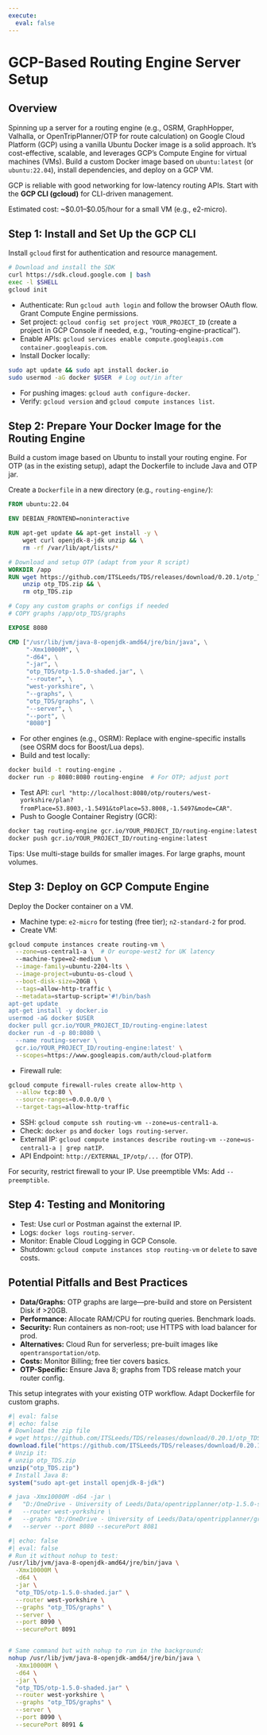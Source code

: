 ```yaml
---
execute:
  eval: false
---
```


# GCP-Based Routing Engine Server Setup

## Overview

Spinning up a server for a routing engine (e.g., OSRM, GraphHopper, Valhalla, or OpenTripPlanner/OTP for route calculation) on Google Cloud Platform (GCP) using a vanilla Ubuntu Docker image is a solid approach. It's cost-effective, scalable, and leverages GCP's Compute Engine for virtual machines (VMs). Build a custom Docker image based on `ubuntu:latest` (or `ubuntu:22.04`), install dependencies, and deploy on a GCP VM.

GCP is reliable with good networking for low-latency routing APIs. Start with the **GCP CLI (gcloud)** for CLI-driven management.

Estimated cost: ~$0.01–$0.05/hour for a small VM (e.g., e2-micro).

## Step 1: Install and Set Up the GCP CLI

Install `gcloud` first for authentication and resource management.

```bash
# Download and install the SDK
curl https://sdk.cloud.google.com | bash
exec -l $SHELL
gcloud init
```

- Authenticate: Run `gcloud auth login` and follow the browser OAuth flow. Grant Compute Engine permissions.
- Set project: `gcloud config set project YOUR_PROJECT_ID` (create a project in GCP Console if needed, e.g., "routing-engine-practical").
- Enable APIs: `gcloud services enable compute.googleapis.com container.googleapis.com`.
- Install Docker locally: 

```bash
sudo apt update && sudo apt install docker.io
sudo usermod -aG docker $USER  # Log out/in after
```

- For pushing images: `gcloud auth configure-docker`.
- Verify: `gcloud version` and `gcloud compute instances list`.

## Step 2: Prepare Your Docker Image for the Routing Engine

Build a custom image based on Ubuntu to install your routing engine. For OTP (as in the existing setup), adapt the Dockerfile to include Java and OTP jar.

Create a `Dockerfile` in a new directory (e.g., `routing-engine/`):

```dockerfile
FROM ubuntu:22.04

ENV DEBIAN_FRONTEND=noninteractive

RUN apt-get update && apt-get install -y \
    wget curl openjdk-8-jdk unzip && \
    rm -rf /var/lib/apt/lists/*

# Download and setup OTP (adapt from your R script)
WORKDIR /app
RUN wget https://github.com/ITSLeeds/TDS/releases/download/0.20.1/otp_TDS.zip && \
    unzip otp_TDS.zip && \
    rm otp_TDS.zip

# Copy any custom graphs or configs if needed
# COPY graphs /app/otp_TDS/graphs

EXPOSE 8080

CMD ["/usr/lib/jvm/java-8-openjdk-amd64/jre/bin/java", \
     "-Xmx10000M", \
     "-d64", \
     "-jar", \
     "otp_TDS/otp-1.5.0-shaded.jar", \
     "--router", \
     "west-yorkshire", \
     "--graphs", \
     "otp_TDS/graphs", \
     "--server", \
     "--port", \
     "8080"]
```

- For other engines (e.g., OSRM): Replace with engine-specific installs (see OSRM docs for Boost/Lua deps).
- Build and test locally:

```bash
docker build -t routing-engine .
docker run -p 8080:8080 routing-engine  # For OTP; adjust port
```

- Test API: `curl "http://localhost:8080/otp/routers/west-yorkshire/plan?fromPlace=53.8003,-1.5491&toPlace=53.8008,-1.5497&mode=CAR"`.
- Push to Google Container Registry (GCR):

```bash
docker tag routing-engine gcr.io/YOUR_PROJECT_ID/routing-engine:latest
docker push gcr.io/YOUR_PROJECT_ID/routing-engine:latest
```

Tips: Use multi-stage builds for smaller images. For large graphs, mount volumes.

## Step 3: Deploy on GCP Compute Engine

Deploy the Docker container on a VM.

- Machine type: `e2-micro` for testing (free tier); `n2-standard-2` for prod.
- Create VM:

```bash
gcloud compute instances create routing-vm \
  --zone=us-central1-a \  # Or europe-west2 for UK latency
  --machine-type=e2-medium \
  --image-family=ubuntu-2204-lts \
  --image-project=ubuntu-os-cloud \
  --boot-disk-size=20GB \
  --tags=allow-http-traffic \
  --metadata=startup-script='#!/bin/bash
apt-get update
apt-get install -y docker.io
usermod -aG docker $USER
docker pull gcr.io/YOUR_PROJECT_ID/routing-engine:latest
docker run -d -p 80:8080 \
  --name routing-server \
  gcr.io/YOUR_PROJECT_ID/routing-engine:latest' \
  --scopes=https://www.googleapis.com/auth/cloud-platform
```

- Firewall rule:

```bash
gcloud compute firewall-rules create allow-http \
  --allow tcp:80 \
  --source-ranges=0.0.0.0/0 \
  --target-tags=allow-http-traffic
```

- SSH: `gcloud compute ssh routing-vm --zone=us-central1-a`.
- Check: `docker ps` and `docker logs routing-server`.
- External IP: `gcloud compute instances describe routing-vm --zone=us-central1-a | grep natIP`.
- API Endpoint: `http://EXTERNAL_IP/otp/...` (for OTP).

For security, restrict firewall to your IP. Use preemptible VMs: Add `--preemptible`.

## Step 4: Testing and Monitoring

- Test: Use curl or Postman against the external IP.
- Logs: `docker logs routing-server`.
- Monitor: Enable Cloud Logging in GCP Console.
- Shutdown: `gcloud compute instances stop routing-vm` or `delete` to save costs.

## Potential Pitfalls and Best Practices

- **Data/Graphs:** OTP graphs are large—pre-build and store on Persistent Disk if >20GB.
- **Performance:** Allocate RAM/CPU for routing queries. Benchmark loads.
- **Security:** Run containers as non-root; use HTTPS with load balancer for prod.
- **Alternatives:** Cloud Run for serverless; pre-built images like `opentransportation/otp`.
- **Costs:** Monitor Billing; free tier covers basics.
- **OTP-Specific:** Ensure Java 8; graphs from TDS release match your router config.

This setup integrates with your existing OTP workflow. Adapt Dockerfile for custom graphs.


```r
#| eval: false
#| echo: false
# Download the zip file
# wget https://github.com/ITSLeeds/TDS/releases/download/0.20.1/otp_TDS.zip
download.file("https://github.com/ITSLeeds/TDS/releases/download/0.20.1/otp_TDS.zip", "otp_TDS.zip")
# Unzip it:
# unzip otp_TDS.zip
unzip("otp_TDS.zip")
# Install Java 8:
system("sudo apt-get install openjdk-8-jdk")

# java -Xmx10000M -d64 -jar \
#   "D:/OneDrive - University of Leeds/Data/opentripplanner/otp-1.5.0-shaded.jar" \
#   --router west-yorkshire \
#   --graphs "D:/OneDrive - University of Leeds/Data/opentripplanner/graphs" \
#   --server --port 8080 --securePort 8081
```

```bash
#| echo: false
#| eval: false
# Run it without nohup to test:
/usr/lib/jvm/java-8-openjdk-amd64/jre/bin/java \
  -Xmx10000M \
  -d64 \
  -jar \
  "otp_TDS/otp-1.5.0-shaded.jar" \
  --router west-yorkshire \
  --graphs "otp_TDS/graphs" \
  --server \
  --port 8090 \
  --securePort 8091


# Same command but with nohup to run in the background:
nohup /usr/lib/jvm/java-8-openjdk-amd64/jre/bin/java \
  -Xmx10000M \
  -d64 \
  -jar \
  "otp_TDS/otp-1.5.0-shaded.jar" \
  --router west-yorkshire \
  --graphs "otp_TDS/graphs" \
  --server \
  --port 8090 \
  --securePort 8091 &
```